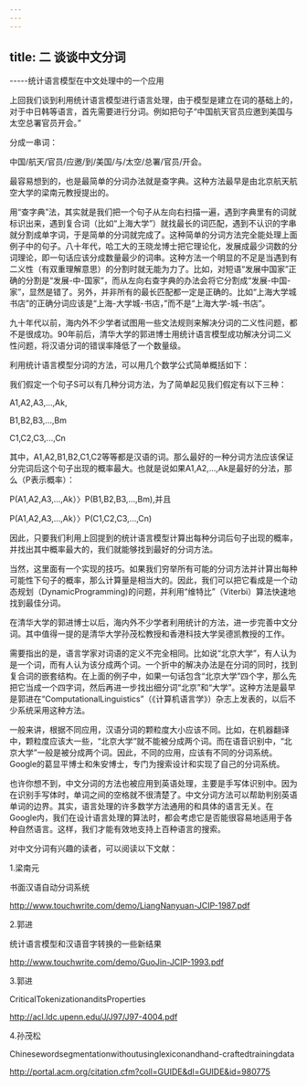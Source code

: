 ```yaml
---
---
---
```

title: 二 谈谈中文分词
---





-----统计语言模型在中文处理中的一个应用





上回我们谈到利用统计语言模型进行语言处理，由于模型是建立在词的基础上的，对于中日韩等语言，首先需要进行分词。例如把句子“中国航天官员应邀到美国与太空总署官员开会。”





分成一串词：



中国/航天/官员/应邀/到/美国/与/太空/总署/官员/开会。





最容易想到的，也是最简单的分词办法就是查字典。这种方法最早是由北京航天航空大学的梁南元教授提出的。





用“查字典”法，其实就是我们把一个句子从左向右扫描一遍，遇到字典里有的词就标识出来，遇到复合词（比如“上海大学”）就找最长的词匹配，遇到不认识的字串就分割成单字词，于是简单的分词就完成了。这种简单的分词方法完全能处理上面例子中的句子。八十年代，哈工大的王晓龙博士把它理论化，发展成最少词数的分词理论，即一句话应该分成数量最少的词串。这种方法一个明显的不足是当遇到有二义性（有双重理解意思）的分割时就无能为力了。比如，对短语“发展中国家”正确的分割是“发展-中-国家”，而从左向右查字典的办法会将它分割成“发展-中国-家”，显然是错了。另外，并非所有的最长匹配都一定是正确的。比如“上海大学城书店”的正确分词应该是“上海-大学城-书店，”而不是“上海大学-城-书店”。





九十年代以前，海内外不少学者试图用一些文法规则来解决分词的二义性问题，都不是很成功。90年前后，清华大学的郭进博士用统计语言模型成功解决分词二义性问题，将汉语分词的错误率降低了一个数量级。





利用统计语言模型分词的方法，可以用几个数学公式简单概括如下：



我们假定一个句子S可以有几种分词方法，为了简单起见我们假定有以下三种：



A1,A2,A3,...,Ak,



B1,B2,B3,...,Bm



C1,C2,C3,...,Cn





其中，A1,A2,B1,B2,C1,C2等等都是汉语的词。那么最好的一种分词方法应该保证分完词后这个句子出现的概率最大。也就是说如果A1,A2,...,Ak是最好的分法，那么（P表示概率）：



P(A1,A2,A3,...,Ak）〉P(B1,B2,B3,...,Bm),并且



P(A1,A2,A3,...,Ak）〉P(C1,C2,C3,...,Cn)



因此，只要我们利用上回提到的统计语言模型计算出每种分词后句子出现的概率，并找出其中概率最大的，我们就能够找到最好的分词方法。





当然，这里面有一个实现的技巧。如果我们穷举所有可能的分词方法并计算出每种可能性下句子的概率，那么计算量是相当大的。因此，我们可以把它看成是一个动态规划（DynamicProgramming)的问题，并利用“维特比”（Viterbi）算法快速地找到最佳分词。





在清华大学的郭进博士以后，海内外不少学者利用统计的方法，进一步完善中文分词。其中值得一提的是清华大学孙茂松教授和香港科技大学吴德凯教授的工作。





需要指出的是，语言学家对词语的定义不完全相同。比如说“北京大学”，有人认为是一个词，而有人认为该分成两个词。一个折中的解决办法是在分词的同时，找到复合词的嵌套结构。在上面的例子中，如果一句话包含“北京大学”四个字，那么先把它当成一个四字词，然后再进一步找出细分词“北京”和“大学”。这种方法是最早是郭进在“ComputationalLinguistics”（《计算机语言学》）杂志上发表的，以后不少系统采用这种方法。





一般来讲，根据不同应用，汉语分词的颗粒度大小应该不同。比如，在机器翻译中，颗粒度应该大一些，“北京大学”就不能被分成两个词。而在语音识别中，“北京大学”一般是被分成两个词。因此，不同的应用，应该有不同的分词系统。Google的葛显平博士和朱安博士，专门为搜索设计和实现了自己的分词系统。





也许你想不到，中文分词的方法也被应用到英语处理，主要是手写体识别中。因为在识别手写体时，单词之间的空格就不很清楚了。中文分词方法可以帮助判别英语单词的边界。其实，语言处理的许多数学方法通用的和具体的语言无关。在Google内，我们在设计语言处理的算法时，都会考虑它是否能很容易地适用于各种自然语言。这样，我们才能有效地支持上百种语言的搜索。





对中文分词有兴趣的读者，可以阅读以下文献：





1.梁南元



书面汉语自动分词系统



http://www.touchwrite.com/demo/LiangNanyuan-JCIP-1987.pdf





2.郭进



统计语言模型和汉语音字转换的一些新结果



http://www.touchwrite.com/demo/GuoJin-JCIP-1993.pdf





3.郭进



CriticalTokenizationanditsProperties



http://acl.ldc.upenn.edu/J/J97/J97-4004.pdf





4.孙茂松



Chinesewordsegmentationwithoutusinglexiconandhand-craftedtrainingdata



http://portal.acm.org/citation.cfm?coll=GUIDE&dl=GUIDE&id=980775
